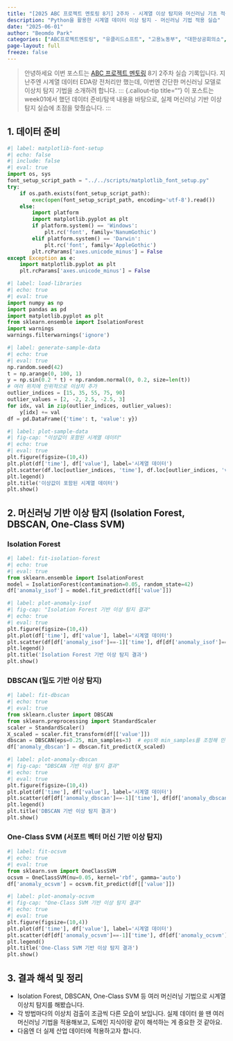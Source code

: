 ```yaml
---
title: "[2025 ABC 프로젝트 멘토링 8기] 2주차 - 시계열 이상 탐지와 머신러닝 기초 적용"
description: "Python을 활용한 시계열 데이터 이상 탐지 - 머신러닝 기법 적용 실습"
date: "2025-06-01"
author: "Beomdo Park"
categories: ["ABC프로젝트멘토링", "유클리드소프트", "고용노동부", "대한상공회의소", "미래내일일경험사업"]
page-layout: full
freeze: false
---
```


> 안녕하세요 이번 포스트는 [ABC 프로젝트 멘토링](https://abcbootcamp.kr/abc_mentor/) 8기 2주차 실습 기록입니다.
지난주엔 시계열 데이터 EDA랑 전처리만 했는데, 이번엔 간단한 머신러닝 모델로 이상치 탐지 기법을 소개하려 합니다. 
::: {.callout-tip title=""}
이 포스트는 week01에서 했던 데이터 준비/탐색 내용을 바탕으로, 실제 머신러닝 기반 이상 탐지 실습에 초점을 맞췄습니다.
:::

## 1. 데이터 준비

```python
#| label: matplotlib-font-setup
#| echo: false
#| include: false
#| eval: true
import os, sys
font_setup_script_path = "../../scripts/matplotlib_font_setup.py"
try:
    if os.path.exists(font_setup_script_path):
        exec(open(font_setup_script_path, encoding='utf-8').read())
    else:
        import platform
        import matplotlib.pyplot as plt
        if platform.system() == 'Windows':
            plt.rc('font', family='NanumGothic')
        elif platform.system() == 'Darwin':
            plt.rc('font', family='AppleGothic')
        plt.rcParams['axes.unicode_minus'] = False
except Exception as e:
    import matplotlib.pyplot as plt
    plt.rcParams['axes.unicode_minus'] = False
```

```python
#| label: load-libraries
#| echo: true
#| eval: true
import numpy as np
import pandas as pd
import matplotlib.pyplot as plt
from sklearn.ensemble import IsolationForest
import warnings
warnings.filterwarnings('ignore')
```

```python
#| label: generate-sample-data
#| echo: true
#| eval: true
np.random.seed(42)
t = np.arange(0, 100, 1)
y = np.sin(0.2 * t) + np.random.normal(0, 0.2, size=len(t))
# 여러 위치에 인위적으로 이상치 추가
outlier_indices = [15, 35, 55, 75, 90]
outlier_values = [2, -2, 2.5, -2.5, 3]
for idx, val in zip(outlier_indices, outlier_values):
    y[idx] += val
df = pd.DataFrame({'time': t, 'value': y})
```

```python
#| label: plot-sample-data
#| fig-cap: "이상값이 포함된 시계열 데이터"
#| echo: true
#| eval: true
plt.figure(figsize=(10,4))
plt.plot(df['time'], df['value'], label='시계열 데이터')
plt.scatter(df.loc[outlier_indices, 'time'], df.loc[outlier_indices, 'value'], color='red', label='이상값')
plt.legend()
plt.title('이상값이 포함된 시계열 데이터')
plt.show()
```

## 2. 머신러닝 기반 이상 탐지 (Isolation Forest, DBSCAN, One-Class SVM)

### Isolation Forest
```python
#| label: fit-isolation-forest
#| echo: true
#| eval: true
from sklearn.ensemble import IsolationForest
model = IsolationForest(contamination=0.05, random_state=42)
df['anomaly_isof'] = model.fit_predict(df[['value']])
```

```python
#| label: plot-anomaly-isof
#| fig-cap: "Isolation Forest 기반 이상 탐지 결과"
#| echo: true
#| eval: true
plt.figure(figsize=(10,4))
plt.plot(df['time'], df['value'], label='시계열 데이터')
plt.scatter(df[df['anomaly_isof']==-1]['time'], df[df['anomaly_isof']==-1]['value'], color='red', label='탐지된 이상값')
plt.legend()
plt.title('Isolation Forest 기반 이상 탐지 결과')
plt.show()
```

### DBSCAN (밀도 기반 이상 탐지)
```python
#| label: fit-dbscan
#| echo: true
#| eval: true
from sklearn.cluster import DBSCAN
from sklearn.preprocessing import StandardScaler
scaler = StandardScaler()
X_scaled = scaler.fit_transform(df[['value']])
dbscan = DBSCAN(eps=0.25, min_samples=3)  # eps와 min_samples를 조정해 민감도 조정
df['anomaly_dbscan'] = dbscan.fit_predict(X_scaled)
```

```python
#| label: plot-anomaly-dbscan
#| fig-cap: "DBSCAN 기반 이상 탐지 결과"
#| echo: true
#| eval: true
plt.figure(figsize=(10,4))
plt.plot(df['time'], df['value'], label='시계열 데이터')
plt.scatter(df[df['anomaly_dbscan']==-1]['time'], df[df['anomaly_dbscan']==-1]['value'], color='orange', label='탐지된 이상값(DBSCAN)')
plt.legend()
plt.title('DBSCAN 기반 이상 탐지 결과')
plt.show()
```

### One-Class SVM (서포트 벡터 머신 기반 이상 탐지)
```python
#| label: fit-ocsvm
#| echo: true
#| eval: true
from sklearn.svm import OneClassSVM
ocsvm = OneClassSVM(nu=0.05, kernel='rbf', gamma='auto')
df['anomaly_ocsvm'] = ocsvm.fit_predict(df[['value']])
```

```python
#| label: plot-anomaly-ocsvm
#| fig-cap: "One-Class SVM 기반 이상 탐지 결과"
#| echo: true
#| eval: true
plt.figure(figsize=(10,4))
plt.plot(df['time'], df['value'], label='시계열 데이터')
plt.scatter(df[df['anomaly_ocsvm']==-1]['time'], df[df['anomaly_ocsvm']==-1]['value'], color='purple', label='탐지된 이상값(OCSVM)')
plt.legend()
plt.title('One-Class SVM 기반 이상 탐지 결과')
plt.show()
```

## 3. 결과 해석 및 정리

- Isolation Forest, DBSCAN, One-Class SVM 등 여러 머신러닝 기법으로 시계열 이상치 탐지를 해봤습니다.
- 각 방법마다의 이상치 검출이 조금씩 다른 모습이 보입니다. 실제 데이터 쓸 땐 여러 머신러닝 기법을 적용해보고, 도메인 지식이랑 같이 해석하는 게  중요한 것 같아요.
- 다음엔 더 실제 산업 데이터에 적용하고자 합니다.